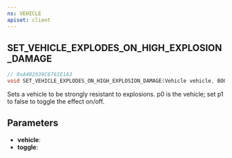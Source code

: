 ```yaml
---
ns: VEHICLE
apiset: client
---
```

## SET_VEHICLE_EXPLODES_ON_HIGH_EXPLOSION_DAMAGE

```c
// 0xA402939C6761E1A3
void SET_VEHICLE_EXPLODES_ON_HIGH_EXPLOSION_DAMAGE(Vehicle vehicle, BOOL toggle);
```

Sets a vehicle to be strongly resistant to explosions. p0 is the vehicle; set p1 to false to toggle the effect on/off.

## Parameters
* **vehicle**:
* **toggle**: